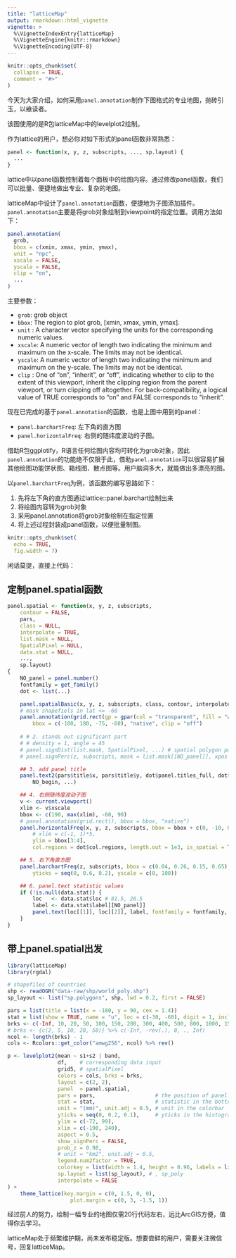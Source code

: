 ```yaml
---
title: "latticeMap"
output: rmarkdown::html_vignette
vignette: >
  %\VignetteIndexEntry{latticeMap}
  %\VignetteEngine{knitr::rmarkdown}
  %\VignetteEncoding{UTF-8}
---
```


```r
knitr::opts_chunk$set(
  collapse = TRUE,
  comment = "#>"
)
```

今天为大家介绍，如何采用`panel.annotation`制作下图格式的专业地图，抛砖引玉，以飨读者。

该图使用的是R包latticeMap中的levelplot2绘制。

作为lattice的用户，想必你对如下形式的panel函数非常熟悉：
``` r
panel <- function(x, y, z, subscripts, ..., sp.layout) {
  ...
}
```
lattice中以panel函数控制着每个面板中的绘图内容。通过修改panel函数，我们可以批量、便捷地做出专业、复杂的地图。

latticeMap中设计了`panel.annotation`函数，便捷地为子图添加插件。`panel.annotation`主要是将grob对象绘制到viewpoint的指定位置。调用方法如下：
``` r
panel.annotation(
  grob,
  bbox = c(xmin, xmax, ymin, ymax),
  unit = "npc",
  xscale = FALSE,
  yscale = FALSE,
  clip = "on",
  ...
)
```
主要参数：

- `grob`: grob object   
- `bbox`: The region to plot grob, [xmin, xmax, ymin, ymax].   
- `unit`  : A character vector specifying the units for the corresponding numeric values.   
- `xscale`: A numeric vector of length two indicating the minimum and maximum on the x-scale. The limits may not be identical.   
- `yscale`: A numeric vector of length two indicating the minimum and maximum on the y-scale. The limits may not be identical.   
- `clip`  : One of "on", "inherit", or "off", indicating whether to clip to the extent of this viewport, inherit the clipping region from the parent viewport, or turn clipping off altogether. For back-compatibility, a logical value of TRUE corresponds to "on" and FALSE corresponds to "inherit".

现在已完成的基于`panel.annotation`的函数，也是上图中用到的panel：

  - `panel.barchartFreq`: 左下角的直方图
  - `panel.horizontalFreq`: 右侧的随纬度波动的子图。

借助R包ggplotify，R语言任何绘图内容均可转化为grob对象，因此`panel.annotation`的功能绝不仅限于此，借助`panel.annotation`可以很容易扩展其他绘图功能饼状图、箱线图、散点图等。用户脑洞多大，就能做出多漂亮的图。

以`panel.barchartFreq`为例，该函数的编写思路如下：

  1. 先将左下角的直方图通过lattice::panel.barchart绘制出来   
  2. 将绘图内容转为grob对象  
  3. 采用panel.annotation将grob对象绘制在指定位置  
  4. 将上述过程封装成panel函数，以便批量制图。  

<!-- levelplot2使用panel.spatial扩展了绘制专业地图的功能。 -->
<!-- panel.spatial中的地图插件，大多是基于`panel.annotation`绘制的，如: -->
<!-- ，然后借用`panel.annotation`即可把grob对象绘制在panel中指定的位置。 -->

```r
knitr::opts_chunk$set(
  echo = TRUE, 
  fig.width = 7)
```

闲话莫提，直接上代码：

## 定制panel.spatial函数
```r
panel.spatial <- function(x, y, z, subscripts, 
    contour = FALSE,     
    pars, 
    class = NULL, 
    interpolate = TRUE, 
    list.mask = NULL, 
    SpatialPixel = NULL,
    data.stat = NULL,
    ...,
    sp.layout)
{
    NO_panel = panel.number()
    fontfamily = get_family()
    dot <- list(...)

    panel.spatialBasic(x, y, z, subscripts, class, contour, interpolate, ..., sp.layout = sp.layout)
    # mask shapefiels in lat <= -60
    panel.annotation(grid.rect(gp = gpar(col = "transparent", fill = "white")), 
        bbox = c(-180, 180, -75, -60), "native", clip = "off")
    
    # # 2. stands out significant part
    # # density = 1, angle = 45
    # panel.signDist(list.mask, SpatialPixel, ...) # spatial polygon pattern
    # panel.signPerc(z, subscripts, mask = list.mask[[NO_panel]], xpos = 0.03, ypos = 0.67, ...)

    ## 3. add panel title
    panel.text2(pars$title$x, pars$title$y, dot$panel.titles_full, dot$panel.titles, 
        NO_begin, ...)

    ## 4. 右侧随纬度波动子图
    v <- current.viewport()
    xlim <- v$xscale
    bbox <- c(190, max(xlim), -60, 90)
    # panel.annotation(grid.rect(), bbox = bbox, "native")
    panel.horizontalFreq(x, y, z, subscripts, bbox = bbox + c(0, -10, 0, 0), "native", 
        # xlim = c(-1, 1)*5, 
        ylim = bbox[3:4], 
        col.regions = dot$col.regions, length.out = 1e3, is_spatial = TRUE)

    ## 5. 右下角直方图
    panel.barchartFreq(z, subscripts, bbox = c(0.04, 0.26, 0.15, 0.65), ..., 
        yticks = seq(0, 0.6, 0.2), yscale = c(0, 100))

    ## 6. panel.text statistic values
    if (!is.null(data.stat)) {
        loc   <- data.stat$loc # 81.5, 26.5
        label <- data.stat$label[[NO_panel]]
        panel.text(loc[[1]], loc[[2]], label, fontfamily = fontfamily, cex = 1.2, adj = c(0, 0))
    }
}
```

## 带上panel.spatial出发
```r
library(latticeMap)
library(rgdal)

# shapefiles of countries
shp <- readOGR("data-raw/shp/world_poly.shp")
sp_layout <- list("sp.polygons", shp, lwd = 0.2, first = FALSE)

pars = list(title = list(x = -180, y = 90, cex = 1.4))
stat = list(show = TRUE, name = "u", loc = c(-30, -60), digit = 1, include.sd = TRUE, FUN = matrixStats::weightedMean)
brks <- c(-Inf, 10, 20, 50, 100, 150, 200, 300, 400, 500, 800, 1000, 1500, Inf)
# brks <- {c(2, 5, 10, 20, 50)} %>% c(-Inf, -rev(.), 0, ., Inf)
ncol <- length(brks) - 1
cols <- Rcolors::get_color("amwg256", ncol) %>% rev()

p <- levelplot2(mean ~ s1+s2 | band,
                df,    # corresponding data input
                grid5, # spatialPixel
                colors = cols, brks = brks,
                layout = c(2, 2),
                panel  = panel.spatial,
                pars = pars,                   # the position of panel.title
                stat = stat,                   # statistic in the bottom
                unit = "(mm)", unit.adj = 0.5, # unit in the colorbar
                yticks = seq(0, 0.2, 0.1),     # yticks in the histogram
                ylim = c(-72, 99),
                xlim = c(-190, 240),
                aspect = 0.5,
                show_signPerc = FALSE,
                prob_z = 0.98, 
                # unit = "km2", unit.adj = 0.5,
                legend.num2factor = TRUE,
                colorkey = list(width = 1.4, height = 0.96, labels = list(cex = 1)),
                sp.layout = list(sp_layout), # , sp_poly
                interpolate = FALSE
) + 
    theme_lattice(key.margin = c(0, 1.5, 0, 0),
                    plot.margin = c(0, 3, -1.5, 1))
```

经过前人的努力，绘制一幅专业的地图仅需20行代码左右，远比ArcGIS方便，值得你去学习。

latticeMap处于频繁维护期，尚未发布稳定版。想要尝鲜的用户，需要关注微信号，回复latticeMap。
